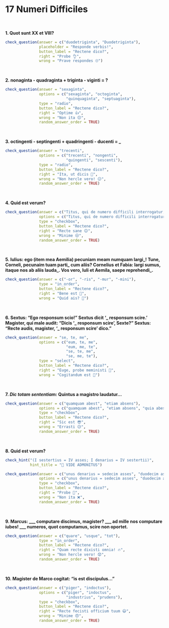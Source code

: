 # 17 Numeri Difficiles

</br>

**1. Quot sunt XX et VIII?**

```r
check_question(answer = c("duodetriginta", "Duodetriginta"),
               placeholder = "Responde verbis!",
               button_label = "Rectene dico?",
               right = "Probe 👌",
               wrong = "Prave respondes 🙄")
```

</br>

**2. nonaginta - quadraginta + triginta - viginti = ?**

```r
check_question(answer = "sexaginta",
               options = c("sexaginta", "octoginta", 
                           "quinquaginta", "septuaginta"),
               type = "radio",
               button_label = "Rectene dico?",
               right = "Optime 👍",
               wrong = "Non ita 😔",
               random_answer_order = TRUE)
```

</br>

**3. octingenti - septingenti + quadringenti - ducenti = \_**

```r
check_question(answer = "trecenti",
               options = c("trecenti", "nongenti", 
                           "quingenti", "sescenti"),
               type = "radio",
               button_label = "Rectene dico?",
               right = "Ita, ut dicis 👏",
               wrong = "Non hercle vero! 😕",
               random_answer_order = TRUE)
```

</br>

**4. Quid est verum?**

```r
check_question(answer = c("Titus, qui de numero difficili interrogatur, responsum incertum dat", "Marcus saepe prave respondet"),
               options = c("Titus, qui de numero difficili interrogatur, responsum incertum dat", "Marcus saepe prave respondet", "Quisque discipulus computare nescit", "Sextus numquam recte respondet"),
               type = "checkbox",
               button_label = "Rectene dico?",
               right = "Recte sane 😊",
               wrong = "Minime 😒",
               random_answer_order = TRUE)
```

</br>

**5. Iulius: ego (item mea Aemilia) pecuniam meam numquam largi\_! Tune, Corneli, pecunaim tuam parti\_ cum aliis? Cornelius et Fabia: largi sumus, itaque nos ab aliis lauda\_. Vos vero, Iuli et Aemila, saepe reprehendi\_.**

```r
check_question(answer = c("-or", "-ris", "-mur", "-mini"), 
               type = "in_order",
               button_label = "Rectene dico?",
               right = "Bene est 🤩",
               wrong = "Quid ais? 🤨")
```

</br>

**6. Sextus: "Ego responsum scio!" Sextus dicit '\_ responsum scire.' Magister, qui male audit: "Dicis '\_ responsum scire', Sexte?" Sextus: "Recte audis, magister, '\_ responsum scire' dico."**

```r
check_question(answer = "se, te, me",
               options = c("eum, te, me", 
                           "eum, me, te", 
                           "se, te, me", 
                           "se, me, te"),
               type = "select",
               button_label = "Rectene dico?",
               right = "Euge, probe meministi 🥳",
               wrong = "Cogitandum est 🤔")
```

</br>

**7. *Dic totam sententiam:* Quintus a magistro laudatur...**

```r
check_question(answer = c("quamquam abest", "etiam absens"),
               options = c("quamquam abest", "etiam absens", "quia abest", "is enim abest"),
               type = "checkbox",
               button_label = "Rectene dico?",
               right = "Sic est 😎",
               wrong = "Errasti 😥",
               random_answer_order = TRUE)
```

</br>

**8. Quid est verum?**

```r
check_hint("(I sestertius = IV asses; I denarius = IV sestertii)",
           hint_title = "🔎 VIDE ADMONITUS")
```

```r
check_question(answer = c("unus denarius = sedecim asses", "duodecim asses = tres sestertii"),
               options = c("unus denarius = sedecim asses", "duodecim asses = tres sestertii", "quattuordecim asses = quattuor sestertii", "duo denarii = septendecim sestertii"),
               type = "checkbox",
               button_label = "Rectene dico?",
               right = "Probe 💯",
               wrong = "Non ita ❌",
               random_answer_order = TRUE)
```

</br>

**9. Marcus: \_\_\_ computare discimus, magister? \_\_\_ ad mille nos computare iubes! \_\_\_ numeros, quot computamus, scire non oportet.**

```r
check_question(answer = c("quare", "usque", "tot"), 
               type = "in_order",
               button_label = "Rectene dico?",
               right = "Quam recte dixisti omnia! 🔥",
               wrong = "Non hercle vero! 😟",
               random_answer_order = TRUE)
```

</br>

**10. Magister de Marco cogitat: "is est discipulus..."**

```r
check_question(answer = c("piger", "indoctus"),
               options = c("piger", "indoctus", 
                           "industrius", "prudens"),
               type = "checkbox",
               button_label = "Rectene dico?",
               right = "Recte fecisti officium tuum 😃",
               wrong = "Minime 😞",
               random_answer_order = TRUE)
```

</br>
